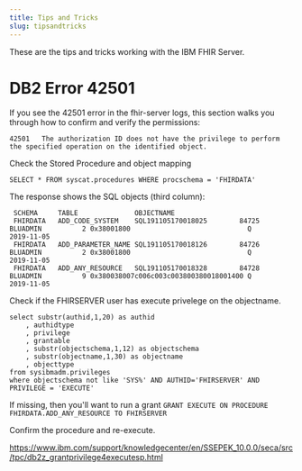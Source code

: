 ```yaml
---
title: Tips and Tricks
slug: tipsandtricks
---
```


These are the tips and tricks working with the IBM FHIR Server. 






# DB2 Error 42501

If you see the 42501 error in the fhir-server logs, this section walks you through how to confirm and verify the permissions: 

```
42501 	The authorization ID does not have the privilege to perform the specified operation on the identified object.
```

Check the Stored Procedure and object mapping

`SELECT * FROM syscat.procedures WHERE procschema = 'FHIRDATA'`

The response shows the SQL objects (third column): 

```
 SCHEMA     TABLE              OBJECTNAME
 FHIRDATA   ADD_CODE_SYSTEM    SQL191105170018025        84725 BLUADMIN          2 0x38001800                             Q      2019-11-05
 FHIRDATA   ADD_PARAMETER_NAME SQL191105170018126        84726 BLUADMIN          2 0x38001800                             Q      2019-11-05
 FHIRDATA   ADD_ANY_RESOURCE   SQL191105170018328        84728 BLUADMIN          9 0x380038007c006c003c003800380018001400 Q      2019-11-05
```

Check if the FHIRSERVER user has execute privelege on the objectname. 

```
select substr(authid,1,20) as authid
    , authidtype
    , privilege
    , grantable
    , substr(objectschema,1,12) as objectschema
    , substr(objectname,1,30) as objectname
    , objecttype 
from sysibmadm.privileges
where objectschema not like 'SYS%' AND AUTHID='FHIRSERVER' AND PRIVILEGE = 'EXECUTE' 
```

If missing, then you'll want to run a grant 
`GRANT EXECUTE ON PROCEDURE FHIRDATA.ADD_ANY_RESOURCE TO FHIRSERVER`

Confirm the procedure and re-execute.  

https://www.ibm.com/support/knowledgecenter/en/SSEPEK_10.0.0/seca/src/tpc/db2z_grantprivilege4executesp.html
